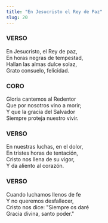 ```yaml
---
title: "En Jesucristo el Rey de Paz"
slug: 20
---
```



### VERSO

En Jesucristo, el Rey de paz,  
En horas negras de tempestad,  
Hallan las almas dulce solaz,  
Grato consuelo, felicidad.  

### CORO

Gloria cantemos al Redentor  
Que por nosotros vino a morir;  
Y que la gracia del Salvador  
Siempre proteja nuestro vivir.  

### VERSO

En nuestras luchas, en el dolor,  
En tristes horas de tentación,  
Cristo nos llena de su vigor,  
Y da aliento al corazón.  

### VERSO

Cuando luchamos llenos de fe  
Y no queremos desfallecer,  
Cristo nos dice: "Siempre os daré  
Gracia divina, santo poder."  


